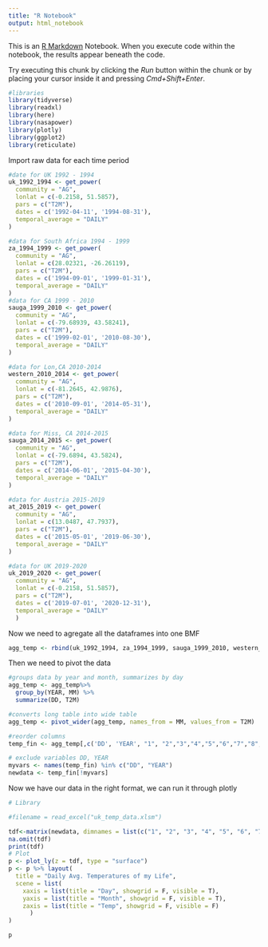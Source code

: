 ```yaml
---
title: "R Notebook"
output: html_notebook
---
```


This is an [R Markdown](http://rmarkdown.rstudio.com) Notebook. When you execute code within the notebook, the results appear beneath the code. 

Try executing this chunk by clicking the *Run* button within the chunk or by placing your cursor inside it and pressing *Cmd+Shift+Enter*. 

```r
#libraries
library(tidyverse)
library(readxl)
library(here)
library(nasapower)
library(plotly)
library(ggplot2)
library(reticulate)
```

Import raw data for each time period
```r
#date for UK 1992 - 1994
uk_1992_1994 <- get_power(
  community = "AG",
  lonlat = c(-0.2158, 51.5857),
  pars = c("T2M"),
  dates = c('1992-04-11', '1994-08-31'),
  temporal_average = "DAILY"
)

#data for South Africa 1994 - 1999
za_1994_1999 <- get_power(
  community = "AG",
  lonlat = c(28.02321, -26.26119),
  pars = c("T2M"),
  dates = c('1994-09-01', '1999-01-31'),
  temporal_average = "DAILY"
)
#data for CA 1999 - 2010
sauga_1999_2010 <- get_power(
  community = "AG",
  lonlat = c(-79.68939, 43.58241),
  pars = c("T2M"),
  dates = c('1999-02-01', '2010-08-30'),
  temporal_average = "DAILY"
)

#data for Lon,CA 2010-2014
western_2010_2014 <- get_power(
  community = "AG",
  lonlat = c(-81.2645, 42.9876),
  pars = c("T2M"),
  dates = c('2010-09-01', '2014-05-31'),
  temporal_average = "DAILY"
)

#data for Miss, CA 2014-2015
sauga_2014_2015 <- get_power(
  community = "AG",
  lonlat = c(-79.6894, 43.5824),
  pars = c("T2M"),
  dates = c('2014-06-01', '2015-04-30'),
  temporal_average = "DAILY"  
)

#data for Austria 2015-2019
at_2015_2019 <- get_power(
  community = "AG",
  lonlat = c(13.0487, 47.7937),
  pars = c("T2M"),
  dates = c('2015-05-01', '2019-06-30'),
  temporal_average = "DAILY"  
)

#data for UK 2019-2020
uk_2019_2020 <- get_power(
  community = "AG",
  lonlat = c(-0.2158, 51.5857),
  pars = c("T2M"),
  dates = c('2019-07-01', '2020-12-31'),
  temporal_average = "DAILY"  
  )

```


Now we need to agregate all the dataframes into one BMF
```r
agg_temp <- rbind(uk_1992_1994, za_1994_1999, sauga_1999_2010, western_2010_2014, sauga_2014_2015, at_2015_2019, uk_2019_2020)
```


Then we need to pivot the data
```r
#groups data by year and month, summarizes by day
agg_temp <- agg_temp%>% 
  group_by(YEAR, MM) %>% 
  summarize(DD, T2M)

#converts long table into wide table
agg_temp <- pivot_wider(agg_temp, names_from = MM, values_from = T2M) 

#reorder columns
temp_fin <- agg_temp[,c('DD', 'YEAR', "1", "2","3","4","5","6","7","8","9","10","11","12")]

```


```r
# exclude variables DD, YEAR
myvars <- names(temp_fin) %in% c("DD", "YEAR")
newdata <- temp_fin[!myvars]
```

Now we have our data in the right format, we can run it through plotly
```r
# Library

#filename = read_excel("uk_temp_data.xlsm")

tdf<-matrix(newdata, dimnames = list(c("1", "2", "3", "4", "5", "6", "7", "8", "9", "10", "11", "12")))
na.omit(tdf)
print(tdf)
# Plot
p <- plot_ly(z = tdf, type = "surface")
p <- p %>% layout(
  title = "Daily Avg. Temperatures of my Life", 
  scene = list(
    xaxis = list(title = "Day", showgrid = F, visible = T), 
    yaxis = list(title = "Month", showgrid = F, visible = T),
    zaxis = list(title = "Temp", showgrid = F, visible = F)
      )
)

p
```

